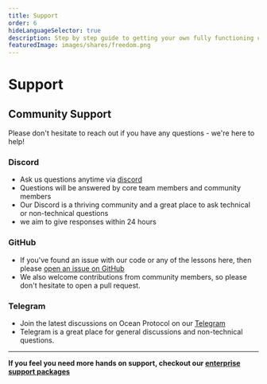 ```yaml
---
title: Support
order: 6
hideLanguageSelector: true
description: Step by step guide to getting your own fully functioning customised fork of Ocean backend components deployed and working.
featuredImage: images/shares/freedom.png
---
```


# Support

## Community Support

Please don't hesitate to reach out if you have any questions - we're here to help!

### Discord
- Ask us questions anytime via [discord](https://discord.gg/TnXjkR5)
- Questions will be answered by core team members and community members
- Our Discord is a thriving community and a great place to ask technical or non-technical questions
- we aim to give responses within 24 hours

### GitHub
- If you've found an issue with our code or any of the lessons here, then please [open an issue on GitHub](https://github.com/oceanprotocol/marketplace-launchpad/issues/new/choose)
- We also welcome contributions from community members, so please don't hesitate to open a pull request. 

### Telegram
- Join the latest discussions on Ocean Protocol on our [Telegram](https://t.me/oceanprotocol_community)
- Telegram is a great place for general discussions and non-technical questions.

---

**If you feel you need more hands on support, checkout our [enterprise support packages](/enterprise/support)**
